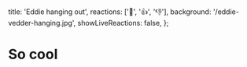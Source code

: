   title: 'Eddie hanging out',
  reactions: ['🍅', '👍', '👎'],
  background: '/eddie-vedder-hanging.jpg',
  showLiveReactions: false,
};

# So cool
